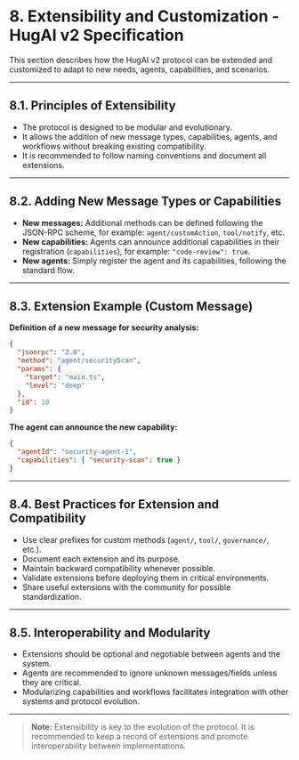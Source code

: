 # 8. Extensibility and Customization - HugAI v2 Specification

This section describes how the HugAI v2 protocol can be extended and customized to adapt to new needs, agents, capabilities, and scenarios.

---

## 8.1. Principles of Extensibility

- The protocol is designed to be modular and evolutionary.
- It allows the addition of new message types, capabilities, agents, and workflows without breaking existing compatibility.
- It is recommended to follow naming conventions and document all extensions.

---

## 8.2. Adding New Message Types or Capabilities

- **New messages:** Additional methods can be defined following the JSON-RPC scheme, for example: `agent/customAction`, `tool/notify`, etc.
- **New capabilities:** Agents can announce additional capabilities in their registration (`capabilities`), for example: `"code-review": true`.
- **New agents:** Simply register the agent and its capabilities, following the standard flow.

---

## 8.3. Extension Example (Custom Message)

**Definition of a new message for security analysis:**

```json
{
  "jsonrpc": "2.0",
  "method": "agent/securityScan",
  "params": {
    "target": "main.ts",
    "level": "deep"
  },
  "id": 10
}
```

**The agent can announce the new capability:**
```json
{
  "agentId": "security-agent-1",
  "capabilities": { "security-scan": true }
}
```

---

## 8.4. Best Practices for Extension and Compatibility

- Use clear prefixes for custom methods (`agent/`, `tool/`, `governance/`, etc.).
- Document each extension and its purpose.
- Maintain backward compatibility whenever possible.
- Validate extensions before deploying them in critical environments.
- Share useful extensions with the community for possible standardization.

---

## 8.5. Interoperability and Modularity

- Extensions should be optional and negotiable between agents and the system.
- Agents are recommended to ignore unknown messages/fields unless they are critical.
- Modularizing capabilities and workflows facilitates integration with other systems and protocol evolution.

---

> **Note:** Extensibility is key to the evolution of the protocol. It is recommended to keep a record of extensions and promote interoperability between implementations.